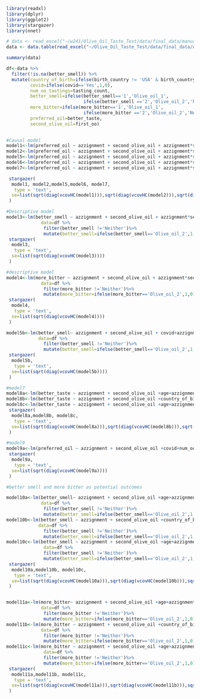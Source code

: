 ```r
library(readxl)
library(dplyr)
library(ggplot2)
library(stargazer)
library(nnet)
```



```r
# data <- read_excel("~/w241/Olive_Oil_Taste_Test/data/final_data/manually_cleaned_data.xlsx")
data <- data.table(read_excel("~/Olive_Oil_Taste_Test/data/final_data/de-identified_data.xlsx"))
```

```r
summary(data)
```

```r
df<-data %>% 
  filter(!is.na(better_smell)) %>%
  mutate(country_of_birth=ifelse(birth_country != 'USA' & birth_country != 'Turkey' , 'Other', birth_country),
         covid=ifelse(covid=='Yes',1,0),
         num_oo_tastings=tasting_count,
         better_smell=ifelse(better_smell=='1','Olive_oil_1',
                             ifelse(better_smell =='2','Olive_oil_2','Neither')),
         more_bitter=ifelse(more_bitter=='1','Olive_oil_1',
                             ifelse(more_bitter =='2','Olive_oil_2','Neither')),
         preferred_oil=better_taste,
         second_olive_oil=first_oo)
  
```


```r
#Causal model
model1<-lm(preferred_oil ~ azzignment + second_olive_oil + azzignment*second_olive_oil, data=df)
model2<-lm(preferred_oil ~ azzignment + second_olive_oil + azzignment*second_olive_oil + covid + num_oo_tastings , data=df)
model5<-lm(preferred_oil ~ azzignment + second_olive_oil + azzignment*second_olive_oil + covid + num_oo_tastings  + azzignment*covid + second_olive_oil*covid, data=df)
model6<-lm(preferred_oil ~ azzignment + second_olive_oil + azzignment*second_olive_oil + country_of_birth+ azzignment*country_of_birth + second_olive_oil*country_of_birth, data=df)
model7<-lm(preferred_oil ~ azzignment + second_olive_oil + azzignment*second_olive_oil + age+ azzignment*age+ second_olive_oil*age, data=df)

 stargazer(
  model1, model2,model5,model6, model7,
   type = 'text',
  se=list(sqrt(diag(vcovHC(model1))),sqrt(diag(vcovHC(model2))),sqrt(diag(vcovHC(model5))),sqrt(diag(vcovHC(model6))),sqrt(diag(vcovHC(model7))))
 )
```



```r
#Descriptive model
model3<-lm(better_smell ~ azzignment + second_olive_oil + azzignment*second_olive_oil, 
             data=df %>%
              filter(better_smell !='Neither')%>%
              mutate(better_smell=ifelse(better_smell=='Olive_oil_2',1,0)))
 stargazer(
  model3,
   type = 'text',
  se=list(sqrt(diag(vcovHC(model3))))
 )

#descriptive model 
model4<-lm(more_bitter ~ azzignment + second_olive_oil + azzignment*second_olive_oil, 
             data=df %>%
              filter(more_bitter !='Neither')%>%
              mutate(more_bitter=ifelse(more_bitter=='Olive_oil_2',1,0)))
 stargazer(
  model4,
   type = 'text',
  se=list(sqrt(diag(vcovHC(model4))))
 )
```



```r
model5b<-lm(better_smell~ azzignment + second_olive_oil + covid+azzignment*second_olive_oil + azzignment*covid+ second_olive_oil*covid, 
            data=df %>%
              filter(better_smell !='Neither')%>%
              mutate(better_smell=ifelse(better_smell=='Olive_oil_2',1,0)))
 stargazer(
  model5b,
   type = 'text',
  se=list(sqrt(diag(vcovHC(model5b))))
 )
```


```r
#model7
model8a<-lm(better_taste ~ azzignment + second_olive_oil +age+azzignment*age + second_olive_oil*age, data=df)
model8b<-lm(better_taste ~ azzignment + second_olive_oil +country_of_birth+azzignment*country_of_birth + second_olive_oil*country_of_birth , data=df)
model8c<-lm(better_taste ~ azzignment + second_olive_oil +age+azzignment*age + second_olive_oil*age + country_of_birth+azzignment*country_of_birth + second_olive_oil*country_of_birth , data=df)
 stargazer(
  model8a,model8b, model8c,
   type = 'text',
  se=list(sqrt(diag(vcovHC(model8a))),sqrt(diag(vcovHC(model8b))),sqrt(diag(vcovHC(model8c))))
 )
```


```r
#model9
model9a<-lm(preferred_oil ~ azzignment + second_olive_oil +covid+num_oo_tastings+age+country_of_birth, data=df)
 stargazer(
  model9a,
   type = 'text',
  se=list(sqrt(diag(vcovHC(model9a))))
 )
```


```r
#better smell and more bitter as potential outcomes

model10a<-lm(better_smell~ azzignment + second_olive_oil +age+azzignment*age + second_olive_oil*age, 
             data=df %>%
              filter(better_smell !='Neither')%>%
              mutate(better_smell=ifelse(better_smell=='Olive_oil_2',1,0)))
model10b<-lm(better_smell ~ azzignment + second_olive_oil +country_of_birth+azzignment*country_of_birth + second_olive_oil*country_of_birth ,
            data=df %>%
              filter(better_smell !='Neither')%>%
              mutate(better_smell=ifelse(better_smell=='Olive_oil_2',1,0)))
model10c<-lm(better_smell ~ azzignment + second_olive_oil +age+azzignment*age + second_olive_oil*age + country_of_birth+azzignment*country_of_birth + second_olive_oil*country_of_birth ,
              data=df %>%
              filter(better_smell !='Neither')%>%
              mutate(better_smell=ifelse(better_smell=='Olive_oil_2',1,0)))
 stargazer(
  model10a,model10b, model10c,
   type = 'text',
  se=list(sqrt(diag(vcovHC(model10a))),sqrt(diag(vcovHC(model10b))),sqrt(diag(vcovHC(model10c))))
 )


model11a<-lm(more_bitter~ azzignment + second_olive_oil +age+azzignment*age + second_olive_oil*age, 
             data=df %>%
              filter(more_bitter !='Neither')%>%
              mutate(more_bitter=ifelse(more_bitter=='Olive_oil_2',1,0)))
model11b<-lm(more_bitter ~ azzignment + second_olive_oil +country_of_birth+azzignment*country_of_birth + second_olive_oil*country_of_birth ,
             data=df %>%
              filter(more_bitter !='Neither')%>%
              mutate(more_bitter=ifelse(more_bitter=='Olive_oil_2',1,0)))
model11c<-lm(more_bitter ~ azzignment + second_olive_oil +age+azzignment*age + second_olive_oil*age + country_of_birth+azzignment*country_of_birth + second_olive_oil*country_of_birth ,
              data=df %>%
              filter(more_bitter !='Neither')%>%
              mutate(more_bitter=ifelse(more_bitter=='Olive_oil_2',1,0)))
 stargazer(
  model11a,model11b, model11c,
   type = 'text',
  se=list(sqrt(diag(vcovHC(model11a))),sqrt(diag(vcovHC(model11b))),sqrt(diag(vcovHC(model11c))))
 )
```